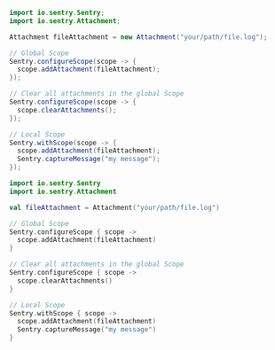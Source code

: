 ```java
import io.sentry.Sentry;
import io.sentry.Attachment;

Attachment fileAttachment = new Attachment("your/path/file.log");

// Global Scope
Sentry.configureScope(scope -> {
  scope.addAttachment(fileAttachment);
});

// Clear all attachments in the global Scope
Sentry.configureScope(scope -> {
  scope.clearAttachments();
});

// Local Scope
Sentry.withScope(scope -> {
  scope.addAttachment(fileAttachment);
  Sentry.captureMessage("my message");
});
```

```kotlin
import io.sentry.Sentry
import io.sentry.Attachment

val fileAttachment = Attachment("your/path/file.log")

// Global Scope
Sentry.configureScope { scope ->
  scope.addAttachment(fileAttachment)
}

// Clear all attachments in the global Scope
Sentry.configureScope { scope ->
  scope.clearAttachments()
}

// Local Scope
Sentry.withScope { scope ->
  scope.addAttachment(fileAttachment)
  Sentry.captureMessage("my message")
}
```
